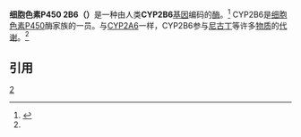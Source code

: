 {{refimprove|time=2015-09-14T14:39:56+00:00}}
{{expand|time=2015-09-14T14:39:08+00:00}}
{{PBB|geneid=1555}}
'''细胞色素P450 2B6（{{lang-en|Cytochrome P450 2B6}}）'''是一种由人类'''CYP2B6'''[[基因|基因]]编码的[[酶|酶]]。<ref name="entrez">{{cite web| title = Entrez Gene: cytochrome P450| url = http://www.ncbi.nlm.nih.gov/sites/entrez?Db=gene&Cmd=ShowDetailView&TermToSearch=1555| accessdate = | archive-date = 2009-05-11| archive-url = https://web.archive.org/web/20090511070646/http://www.ncbi.nlm.nih.gov/sites/entrez?Db=gene&Cmd=ShowDetailView&TermToSearch=1555| dead-url = no}}</ref> CYP2B6是[[细胞色素P450|细胞色素P450]]酶家族的一员。与[[CYP2A6|CYP2A6]]一样，CYP2B6参与[[尼古丁|尼古丁]]等许多[[物质|物质]]的[[代谢|代谢]]。<ref name="entrez"/>

==引用==
{{reflist}}
{{Cytochrome P450}}

[[Category:细胞色素P450|2]]